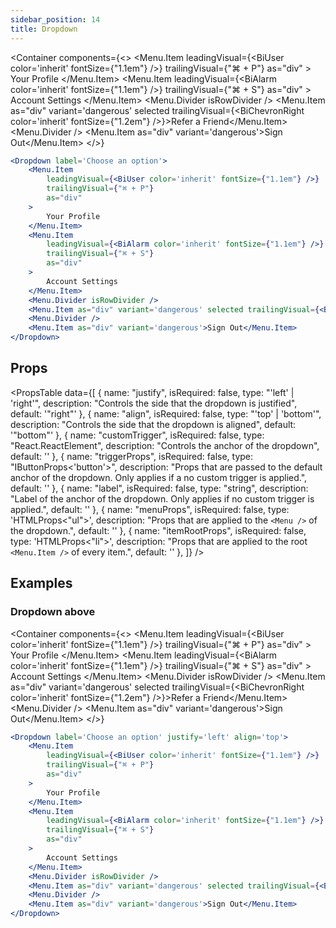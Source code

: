 ```yaml
---
sidebar_position: 14
title: Dropdown
---
```


<Container
    components={<>
        <Dropdown label='Choose an option'>
            <Menu.Item
                leadingVisual={<BiUser color='inherit' fontSize={"1.1em"} />}
                trailingVisual={"⌘ + P"}
                as="div"
            >
                Your Profile
            </Menu.Item>
            <Menu.Item
                leadingVisual={<BiAlarm color='inherit' fontSize={"1.1em"} />}
                trailingVisual={"⌘ + S"}
                as="div"
            >
                Account Settings
            </Menu.Item>
            <Menu.Divider isRowDivider />
            <Menu.Item as="div" variant='dangerous' selected trailingVisual={<BiChevronRight color='inherit' fontSize={"1.2em"} />}>Refer a Friend</Menu.Item>
            <Menu.Divider />
            <Menu.Item as="div" variant='dangerous'>Sign Out</Menu.Item>
        </Dropdown>
    </>}
>

```jsx
<Dropdown label='Choose an option'>
    <Menu.Item
        leadingVisual={<BiUser color='inherit' fontSize={"1.1em"} />}
        trailingVisual={"⌘ + P"}
        as="div"
    >
        Your Profile
    </Menu.Item>
    <Menu.Item
        leadingVisual={<BiAlarm color='inherit' fontSize={"1.1em"} />}
        trailingVisual={"⌘ + S"}
        as="div"
    >
        Account Settings
    </Menu.Item>
    <Menu.Divider isRowDivider />
    <Menu.Item as="div" variant='dangerous' selected trailingVisual={<BiChevronRight color='inherit' fontSize={"1.2em"} />}>Refer a Friend</Menu.Item>
    <Menu.Divider />
    <Menu.Item as="div" variant='dangerous'>Sign Out</Menu.Item>
</Dropdown>
```

</Container>

## Props

<PropsTable
    data={[
        {
            name: "justify",
            isRequired: false,
            type: "'left' | 'right'",
            description: "Controls the side that the dropdown is justified",
            default: '"right"'
        },
        {
            name: "align",
            isRequired: false,
            type: "'top' | 'bottom'",
            description: "Controls the side that the dropdown is aligned",
            default: '"bottom"'
        },
        {
            name: "customTrigger",
            isRequired: false,
            type: "React.ReactElement",
            description: "Controls the anchor of the dropdown",
            default: ''
        },
        {
            name: "triggerProps",
            isRequired: false,
            type: "IButtonProps<'button'>",
            description: "Props that are passed to the default anchor of the dropdown. Only applies if a no custom trigger is applied.",
            default: ''
        },
        {
            name: "label",
            isRequired: false,
            type: "string",
            description: "Label of the anchor of the dropdown. Only applies if no custom trigger is applied.",
            default: ''
        },
        {
            name: "menuProps",
            isRequired: false,
            type: 'HTMLProps<"ul">',
            description: "Props that are applied to the `<Menu />` of the dropdown.",
            default: ''
        },
        {
            name: "itemRootProps",
            isRequired: false,
            type: 'HTMLProps<"li">',
            description: "Props that are applied to the root `<Menu.Item />` of every item.",
            default: ''
        },
    ]}
/>

## Examples

### Dropdown above

<Container
    components={<>
        <Dropdown label='Choose an option' justify='left' align='top'>
            <Menu.Item
                leadingVisual={<BiUser color='inherit' fontSize={"1.1em"} />}
                trailingVisual={"⌘ + P"}
                as="div"
            >
                Your Profile
            </Menu.Item>
            <Menu.Item
                leadingVisual={<BiAlarm color='inherit' fontSize={"1.1em"} />}
                trailingVisual={"⌘ + S"}
                as="div"
            >
                Account Settings
            </Menu.Item>
            <Menu.Divider isRowDivider />
            <Menu.Item as="div" variant='dangerous' selected trailingVisual={<BiChevronRight color='inherit' fontSize={"1.2em"} />}>Refer a Friend</Menu.Item>
            <Menu.Divider />
            <Menu.Item as="div" variant='dangerous'>Sign Out</Menu.Item>
        </Dropdown>
    </>}
>

```jsx
<Dropdown label='Choose an option' justify='left' align='top'>
    <Menu.Item
        leadingVisual={<BiUser color='inherit' fontSize={"1.1em"} />}
        trailingVisual={"⌘ + P"}
        as="div"
    >
        Your Profile
    </Menu.Item>
    <Menu.Item
        leadingVisual={<BiAlarm color='inherit' fontSize={"1.1em"} />}
        trailingVisual={"⌘ + S"}
        as="div"
    >
        Account Settings
    </Menu.Item>
    <Menu.Divider isRowDivider />
    <Menu.Item as="div" variant='dangerous' selected trailingVisual={<BiChevronRight color='inherit' fontSize={"1.2em"} />}>Refer a Friend</Menu.Item>
    <Menu.Divider />
    <Menu.Item as="div" variant='dangerous'>Sign Out</Menu.Item>
</Dropdown>
```

</Container>
